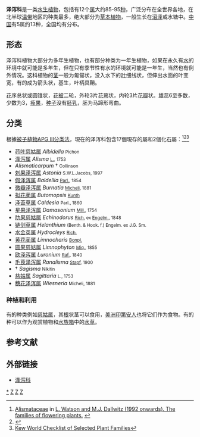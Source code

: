 {{Automatic taxobox|image = Sagittaria latifolia (flowers).jpg
|image_caption = ''[[Sagittaria_latifolia|Sagittaria latifolia]]''
|taxon = Alismataceae
|authority = [[Étienne_Pierre_Ventenat|Vent.]], 1799<ref name="apgiii">{{Citation |last=Angiosperm Phylogeny Group |year=2009 |title=An update of the Angiosperm Phylogeny Group classification for the orders and families of flowering plants: APG III |journal=Botanical Journal of the Linnean Society |volume=161 |issue=2 |pages=105–121 |url=http://www3.interscience.wiley.com/journal/122630309/abstract |archive-url=https://wayback.archive-it.org/all/20170525104318/http://onlinelibrary.wiley.com/doi/10.1111/j.1095-8339.2009.00996.x/abstract |dead-url=yes |archive-date=2017-05-25 |accessdate=2010-12-10 |doi=10.1111/j.1095-8339.2009.00996.x }}</ref>
|type_genus = ''[[Alisma|Alisma]]''
|type_genus_authority = [[Carl_Linnaeus|L.]]
|range_map = Map-Alismataceae.PNG
|range_map_caption =
}}

'''泽泻科'''是一类[[水生植物|水生植物]]，包括有12个[[属|属]]大约85-95[[种|种]]，广泛分布在全世界各地，在北半球[[温带|温带]]地区的种类最多，绝大部分为[[草本|草本]][[植物|植物]]，一般生长在[[沼泽|沼泽]]或水塘中。[[中国|中国]]有5属约13种，全国均有分布。

== 形态 ==
泽泻科植物大部分为多年生植物，也有部分种类为一年生植物，如果在永久有[[水|水]]的环境中就可能是多年生，但在只有季节性有水的环境就可能是一年生，当然也有例外情况。这科植物的[[茎|茎]]一般为匍匐状，没入水下的[[叶|叶]]细线状，但伸出水面的叶变宽，有的成为箭头状，基生，叶柄具鞘。

[[花|花]]序总状或圆锥状，[[花被|花被]]二轮，外轮3片[[花萼|花萼]]状，内轮3片[[花瓣|花瓣]]状。雄蕊6至多数，少数为3，[[瘦果|瘦果]]，[[种子|种子]]没有[[胚乳|胚乳]]，胚为马蹄形弯曲。

== 分类 ==
根據[[被子植物APG_III分类法|被子植物APG III分类法]]，現在的泽泻科包含17個現存的屬和2個化石屬：<ref>[http://delta-intkey.com/angio/www/alismata.htm Alismataceae] {{Wayback|url=http://delta-intkey.com/angio/www/alismata.htm |date=20090201125757 }} in [http://delta-intkey.com/angio/ L. Watson and M.J. Dallwitz (1992 onwards). The families of flowering plants.] {{Wayback|url=http://delta-intkey.com/angio/ |date=20070103200438 }}</ref><ref>{{cite journal | last=Haggard | first=Kristina K. |author2=Tiffney, Bruce H. | year=1997 | title=The Flora of the Early Miocene Brandon Lignite, Vermont, USA. VIII. ''Caldesia'' (Alismataceae) | journal=American Journal of Botany | volume=84 | issue=2 | pages=239–252 | doi=10.2307/2446086 | jstor=2446086 | publisher=Botanical Society of America }}</ref><ref>[http://apps.kew.org/wcsp/qsearch.do;jsessionid=16C963FB3B760714D96041A5493D2712 Kew World Checklist of Selected Plant Families]</ref>

* [[荇叶慈姑属|荇叶慈姑属]] ''Albidella'' <small>Pichon</small>
* [[泽泻属|泽泻属]] ''Alisma'' <small>[[Carl_Linnaeus|L.]], 1753</small>
* ''Alismaticarpum'' † <small>Collinson</small>
* [[刺果泽泻属|刺果泽泻属]] ''Astonia'' <small>S.W.L.Jacobs, 1997</small>
* [[假泽泻属|假泽泻属]] ''Baldellia'' <small>[[Filippo_Parlatore|Parl.]], 1854</small>
* [[微瓣泽泻属|微瓣泽泻属]] ''Burnatia'' <small>[[Marc_Micheli|Micheli]], 1881</small>
* [[拟花蔺属|拟花蔺属]] ''Butomopsis'' <small>[[Kunth|Kunth]]</small>
* [[泽苔草属|泽苔草属]] ''Caldesia'' <small>Parl., 1860</small>
* [[星果泽泻属|星果泽泻属]] ''Damasonium'' <small>[[Philip_Miller|Mill.]], 1754</small>
* [[肋果慈姑属|肋果慈姑属]] ''Echinodorus'' <small>[[Louis_Claude_Richard|Rich.]] ex [[George_Engelmann|Engelm.]], 1848</small>
* [[链剑草属|链剑草属]] ''Helanthium'' <small>(Benth. & Hook. f.) Engelm. ex J.G. Sm.</small>
* [[水金英属|水金英属]] ''Hydrocleys'' <small>[[Rich.|Rich.]]</small>
* [[黄花蔺属|黄花蔺属]] ''Limnocharis'' <small>[[Bonpl.|Bonpl.]]</small>
* [[圆果慈姑属|圆果慈姑属]] ''Limnophyton'' <small>[[Friedrich_Anton_Wilhelm_Miquel|Miq.]], 1855</small>
* [[欧泽泻属|欧泽泻属]] ''Luronium'' <small>[[Constantine_Samuel_Rafinesque-Schmaltz|Raf.]], 1840</small>
* [[毛茛泽泻属|毛茛泽泻属]] ''Ranalisma'' <small>[[Otto_Stapf|Stapf]], 1900</small>
* † ''Sagisma'' <small>Nikitin</small>
* [[慈姑属|慈姑属]] ''Sagittaria'' <small>L., 1753</small>
* [[穗花泽泻属|穗花泽泻属]] ''Wiesneria'' <small>Micheli, 1881</small>

=== 种植和利用 ===

有的种类例如[[慈姑属|慈姑属]]，其[[根|根]]状茎可以食用，[[美洲|美洲]][[印第安人|印第安人]]也将它们作为食物。有的种可以作为观赏植物和[[水族箱|水族箱]]中的[[水草|水草]]。

==参考文献==
{{reflist}}

== 外部链接 ==
* [http://delta-intkey.com/angio/www/alismata.htm 泽泻科] {{Wayback|url=http://delta-intkey.com/angio/www/alismata.htm |date=20090201125757 }}

{{commons category|Alismataceae}}
{{Taxonbar|from=Q156025}}

[[Category:泽泻科|*]]
[[Category:植物科名|Z]]
[[Category:水生植物|Z]]
[[Category:_1799年描述的分类群|Z]]